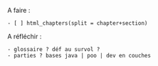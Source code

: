 A faire :

    - [ ] html_chapters(split = chapter+section)

A réfléchir :

    - glossaire ? déf au survol ?
    - parties ? bases java | poo | dev en couches 